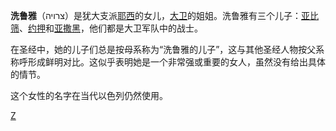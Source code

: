 '''洗鲁雅'''（צרויה）是犹大支派[[耶西|耶西]]的女儿，[[大卫|大卫]]的姐姐。洗鲁雅有三个儿子：[[亚比筛|亚比筛]]、[[约押|约押]]和[[亚撒黑|亚撒黑]]，他们都是大卫军队中的战士。 

在圣经中，她的儿子们总是按母系称为“洗鲁雅的儿子”，这与其他圣经人物按父系称呼形成鲜明对比。这似乎表明她是一个非常强或重要的女人，虽然没有给出具体的情节。 

这个女性的名字在当代以色列仍然使用。 

[[Category:圣经人物|Z]]